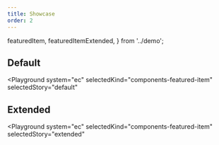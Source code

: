 ```yaml
---
title: Showcase
order: 2
---
```


  featuredItem,
  featuredItemExtended,
} from '../demo';

## Default

<Playground
  system="ec"
  selectedKind="components-featured-item"
  selectedStory="default"
>
  <Html markup={featuredItem} />
</Playground>

## Extended

<Playground
  system="ec"
  selectedKind="components-featured-item"
  selectedStory="extended"
>
  <Html markup={featuredItemExtended} />
</Playground>
